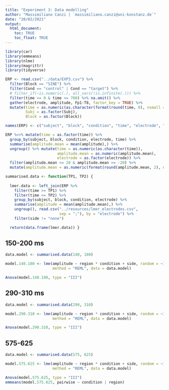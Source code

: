 ```yaml
---
title: "Experiment 3: Data modelling"
author: "Massimiliano Canzi | `massimiliano.canzi@uni-konstanz.de`"
date: "20/02/2021"
output: 
  html_document:
    toc: TRUE
    toc_float: TRUE
---
```


```r
library(car)
library(emmeans)
library(nlme)
library(magrittr)
library(tidyverse)
```

```r
ERP <- read.csv("../data/EXP3.csv") %>% 
  filter(Block == "SINE") %>%
  filter(Cond == "control" | Cond == "target") %>%
  # filter_if(~is.numeric(.), all_vars(!is.infinite(.))) %>%
  filter(time >= 0 & time <= 700) %>% na.omit() %>%
  gather(electrode, amplitude, Fp1:T8, factor_key = TRUE) %>%
  mutate(time = as.numeric(as.character(format(round(time, 0), nsmall = 0))),
         Subj = as.factor(Subj),
         Block = as.factor(Block))

names(ERP) <- c("subject", "block", "condition", "time", "electrode", "amplitude")
```

```r
ERP %<>% mutate(time = as.factor(time)) %>%
  group_by(subject, block, condition, electrode, time) %>% 
  summarise(amplitude.mean = mean(amplitude),) %>% 
  ungroup() %>% mutate(time = as.numeric(as.character(time)), 
                       amplitude.mean = as.numeric(amplitude.mean), 
                       electrode = as.factor(electrode)) %>%
  filter(amplitude.mean <= 20 & amplitude.mean >= -20) %>%
  mutate(amplitude.mean = as.numeric(format(round(amplitude.mean, 2), nsmall = 2)))
```

```r
summarised.data <- function(TP1, TP2) {
  
  lmer.data <- left_join(ERP %>% 
    filter(time >= TP1) %>%
    filter(time <= TP2) %>%
    group_by(subject, block, condition, electrode) %>%
    summarise(amplitude = mean(amplitude.mean),) %>%
    ungroup(), read.csv("../resources/lmer_electrodes.csv", 
                        sep = ";"), by = "electrode") %>%
    filter(side != "none")

  return(data.frame(lmer.data)) }
```

## 150-200 ms

```r
data.model <- summarised.data(140, 180)

model.140.180 <- lme(amplitude ~ region * condition + side, random = ~1 | subject, 
                     method = "REML", data = data.model)
```

```r
Anova(model.140.180, type = "III")
```

## 290-310 ms

```r
data.model <- summarised.data(290, 310)

model.290.310 <- lme(amplitude ~ region * condition + side, random = ~1 | subject, 
                     method = "REML", data = data.model)
```

```r
Anova(model.290.310, type = "III")
```

## 575-625

```r
data.model <- summarised.data(575, 625)

model.575.625 <- lme(amplitude ~ region * condition + side, random = ~1 | subject, 
                     method = "REML", data = data.model)
```

```r
Anova(model.575.625, type = "III")
emmeans(model.575.625, pairwise ~ condition | region)
```
